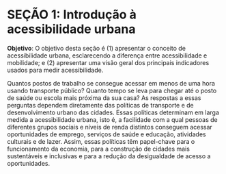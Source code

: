 # SEÇÃO 1: Introdução à acessibilidade urbana

**Objetivo**: O objetivo desta seção é (1) apresentar o conceito de acessibilidade urbana, esclarecendo a diferença entre acessibilidade e mobilidade; e (2) apresentar uma visão geral dos principais indicadores usados para medir acessibilidade.

Quantos postos de trabalho se consegue acessar em menos de uma hora usando transporte público? Quanto tempo se leva para chegar até o posto de saúde ou escola mais próxima da sua casa? As respostas a essas perguntas dependem diretamente das políticas de transporte e de desenvolvimento urbano das cidades. Essas políticas determinam em larga medida a acessibilidade urbana, isto é, a facilidade com a qual pessoas de diferentes grupos sociais e níveis de renda distintos conseguem acessar oportunidades de emprego, serviços de saúde e educação, atividades culturais e de lazer. Assim, essas políticas têm papel-chave para o funcionamento da economia, para a construção de cidades mais sustentáveis e inclusivas e para a redução da desigualdade de acesso a oportunidades.
